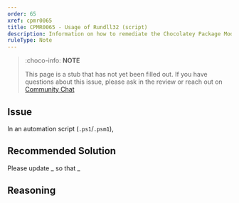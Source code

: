 ```yaml
---
order: 65
xref: cpmr0065
title: CPMR0065 - Usage of Rundll32 (script)
description: Information on how to remediate the Chocolatey Package Moderation Rule 0065
ruleType: Note
---
```


<PackageValidatorRuleNote />

> :choco-info: **NOTE**
>
> This page is a stub that has not yet been filled out. If you have questions about this issue, please ask in the review or reach out on [Community Chat](https://ch0.co/community)

## Issue

In an automation script (`.ps1`/`.psm1`),

## Recommended Solution

Please update _ so that _

## Reasoning
